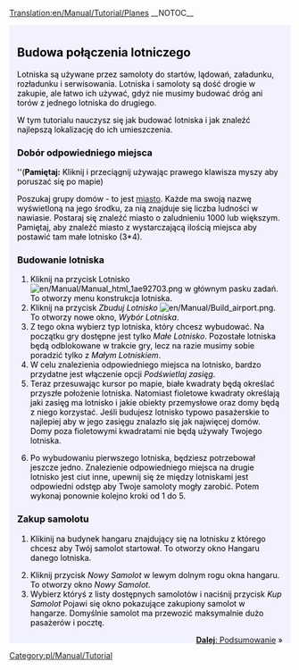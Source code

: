 [[Translation:en/Manual/Tutorial/Planes]]
__NOTOC__
{{en/Manual/Tutorial/Tabs|5|4
|pl/Manual/Tutorial/Main Page|1. Zaczynamy<!--
-->|pl/Manual/Tutorial/Autobusy|2. Autobusy<!--
-->|pl/Manual/Tutorial/Pociagi|3. Pociągi<!--
-->|pl/Manual/Tutorial/Samoloty|4. Samoloty<!--
-->|pl/Manual/Tutorial/Podsumowanie|5. Podsumowanie}}
<div style="padding:.5em 1em 1em 1em; border-top:none; background-color:#f1f2fe; color:#000;">
{{pl/Manual/Tutorial}}
==Budowa połączenia lotniczego==
Lotniska są używane przez samoloty do startów, lądowań, załadunku, rozładunku i serwisowania. Lotniska i samoloty są dość drogie w zakupie, ale łatwo ich używać, gdyż nie musimy budować dróg ani torów z jednego lotniska do drugiego.

W tym tutorialu nauczysz się jak budować lotniska i jak znaleźć najlepszą lokalizację do ich umieszczenia.
{{en/Manual/Phototable|[[File:en/Manual/Airport s.png]]|Małe Lotnisko (3*4)|none}}

===Dobór odpowiedniego miejsca===
''('''Pamiętaj:''' Kliknij i przeciągnij używając prawego klawisza myszy aby poruszać się po mapie)

Poszukaj grupy domów - to jest [[en/Manual/Towns|miasto]]. Każde ma swoją nazwę wyświetloną na jego środku, za nią znajduje się liczba ludności w nawiasie. Postaraj się znaleźć miasto o zaludnieniu 1000 lub większym. Pamiętaj, aby znaleźć miasto z wystarczającą ilością miejsca aby postawić tam małe lotnisko (3*4).

===Budowanie lotniska===
#Kliknij na przycisk Lotnisko [[File:en/Manual/Manual html 1ae92703.png]] w głównym pasku zadań. To otworzy menu konstrukcja lotniska.
#Kliknij na przycisk ''Zbuduj Lotnisko'' [[File:en/Manual/Build airport.png]]. To otworzy nowe okno, ''Wybór Lotniska''.
#Z tego okna wybierz typ lotniska, który chcesz wybudować. Na początku gry dostępne jest tylko ''Małe Lotnisko''. Pozostałe lotniska będą odblokowane w trakcie gry, lecz na razie musimy sobie poradzić tylko z ''Małym Lotniskiem''.
#W celu znalezienia odpowiedniego miejsca na lotnisko, bardzo przydatne jest włączenie opcji ''Podświetlaj zasięg''.
#Teraz przesuwając kursor po mapie, białe kwadraty będą określać przyszłe położenie  lotniska. Natomiast fioletowe kwadraty określają jaki zasięg ma lotnisko i jakie obiekty przemysłowe oraz domy będą z niego korzystać. Jeśli budujesz lotnisko typowo pasażerskie to najlepiej aby w jego zasięgu znalazło się jak najwięcej domów. Domy poza fioletowymi kwadratami nie będą używały Twojego lotniska.
{{en/Manual/Phototable|[[File:pl/Manual/Tutorial/Build-airport-3.png|400px]]|Dogodna lokalizacja lotniska.|none|6=:}}
<ol start="6">
<li>Po wybudowaniu pierwszego lotniska, będziesz potrzebował jeszcze jedno. Znalezienie odpowiedniego miejsca na drugie lotnisko jest ciut inne, upewnij się że między lotniskami jest odpowiedni odstęp aby Twoje samoloty mogły zarobić. Potem wykonaj ponownie kolejno kroki od 1 do 5.
</ol>

===Zakup samolotu===
#Klikinij na budynek hangaru znajdujący się na lotnisku z którego chcesz aby Twój samolot startował. To otworzy okno Hangaru danego lotniska. 
{{en/Manual/Phototable|[[File:pl/Manual/Tutorial/Step1aircraft.png|550px]]|Okno hangaru lotniska.|none|6=:}}
<ol start="2">
<li>Kliknij przycisk ''Nowy Samolot'' w lewym dolnym rogu okna hangaru. To otworzy okno ''Nowy Samolot''. 
<li>Wybierz któryś z listy dostępnych samolotów i naciśnij przycisk ''Kup Samolot'' Pojawi się okno pokazujące zakupiony samolot w hangarze. Domyślnie samolot ma przewozić maksymalnie dużo pasażerów i pocztę.
</ol>
<span style="float: right">[[pl/Manual/Tutorial/Podsumowanie|'''Dalej''': Podsumowanie]] &raquo;</span>
</div>
[[Category:pl/Manual/Tutorial]]